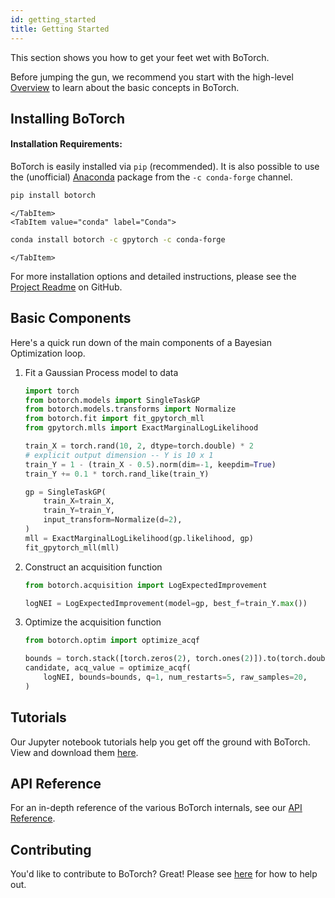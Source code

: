 ```yaml
---
id: getting_started
title: Getting Started
---
```



This section shows you how to get your feet wet with BoTorch.

Before jumping the gun, we recommend you start with the high-level
[Overview](overview) to learn about the basic concepts in BoTorch.


## Installing BoTorch

#### Installation Requirements:

BoTorch is easily installed via `pip` (recommended). It is also possible to
use the (unofficial) [Anaconda](https://www.anaconda.com/distribution/#download-section)
package from the `-c conda-forge` channel.

<Tabs>
    <TabItem value="pip" label="pip" default>

```bash
pip install botorch
```

    </TabItem>
    <TabItem value="conda" label="Conda">

```bash
conda install botorch -c gpytorch -c conda-forge
```

    </TabItem>
</Tabs>

For more installation options and detailed instructions, please see the
[Project Readme](https://github.com/pytorch/botorch/blob/main/README.md)
on GitHub.

## Basic Components

Here's a quick run down of the main components of a Bayesian Optimization loop.

1. Fit a Gaussian Process model to data
    ```python
    import torch
    from botorch.models import SingleTaskGP
    from botorch.models.transforms import Normalize
    from botorch.fit import fit_gpytorch_mll
    from gpytorch.mlls import ExactMarginalLogLikelihood

    train_X = torch.rand(10, 2, dtype=torch.double) * 2
    # explicit output dimension -- Y is 10 x 1
    train_Y = 1 - (train_X - 0.5).norm(dim=-1, keepdim=True)
    train_Y += 0.1 * torch.rand_like(train_Y)

    gp = SingleTaskGP(
        train_X=train_X,
        train_Y=train_Y,
        input_transform=Normalize(d=2),
    )
    mll = ExactMarginalLogLikelihood(gp.likelihood, gp)
    fit_gpytorch_mll(mll)
    ```

2. Construct an acquisition function
    ```python
    from botorch.acquisition import LogExpectedImprovement

    logNEI = LogExpectedImprovement(model=gp, best_f=train_Y.max())
    ```

3. Optimize the acquisition function
    ```python
    from botorch.optim import optimize_acqf

    bounds = torch.stack([torch.zeros(2), torch.ones(2)]).to(torch.double)
    candidate, acq_value = optimize_acqf(
        logNEI, bounds=bounds, q=1, num_restarts=5, raw_samples=20,
    )
    ```


## Tutorials

Our Jupyter notebook tutorials help you get off the ground with BoTorch.
View and download them [here](tutorials/index.mdx).


## API Reference

For an in-depth reference of the various BoTorch internals, see our
[API Reference](https://botorch.readthedocs.io/).


## Contributing

You'd like to contribute to BoTorch? Great! Please see
[here](https://github.com/pytorch/botorch/blob/main/CONTRIBUTING.md)
for how to help out.
